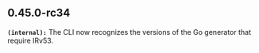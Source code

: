 ## 0.45.0-rc34
**`(internal):`** The CLI now recognizes the versions of the Go generator that require IRv53.


